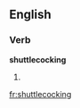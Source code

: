 ==English==

===Verb===
'''shuttlecocking'''

# {{present participle of|[[shuttlecock]]}}

[[fr:shuttlecocking]]